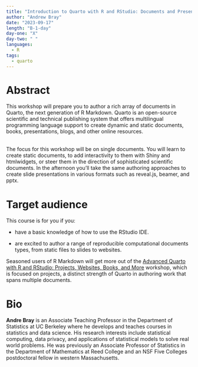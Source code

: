 ```yaml
---
title: "Introduction to Quarto with R and RStudio: Documents and Presentations"
author: "Andrew Bray"
date: "2023-09-17"
length: "B-1-day"
day-one: "X"
day-two: " "
languages:
  - R
tags:
  - quarto
---
```


# Abstract

This workshop will prepare you to author a rich array of documents in Quarto, the next generation of R Markdown.
Quarto is an open-source scientific and technical publishing system that offers multilingual programming language support to create dynamic and static documents, books, presentations, blogs, and other online resources.\

\
The focus for this workshop will be on single documents.
You will learn to create static documents, to add interactivity to them with Shiny and htmlwidgets, or steer them in the direction of sophisticated scientific documents.
In the afternoon you'll take the same authoring approaches to create slide presentations in various formats such as reveal.js, beamer, and pptx.

# Target audience

This course is for you if you:

-   have a basic knowledge of how to use the RStudio IDE.

-   are excited to author a range of reproducible computational documents types, from static files to slides to websites.

Seasoned users of R Markdown will get more out of the [Advanced Quarto with R and RStudio: Projects, Websites, Books, and More](/quarto-r-projects) workshop, which is focused on projects, a distinct strength of Quarto in authoring work that spans multiple documents.

# Bio

**Andre Bray** is an Associate Teaching Professor in the Department of Statistics at UC Berkeley where he develops and teaches courses in statistics and data science.
His research interests include statistical computing, data privacy, and applications of statistical models to solve real world problems.
He was previously an Associate Professor of Statistics in the Department of Mathematics at Reed College and an NSF Five Colleges postdoctoral fellow in western Massachusetts.

\

